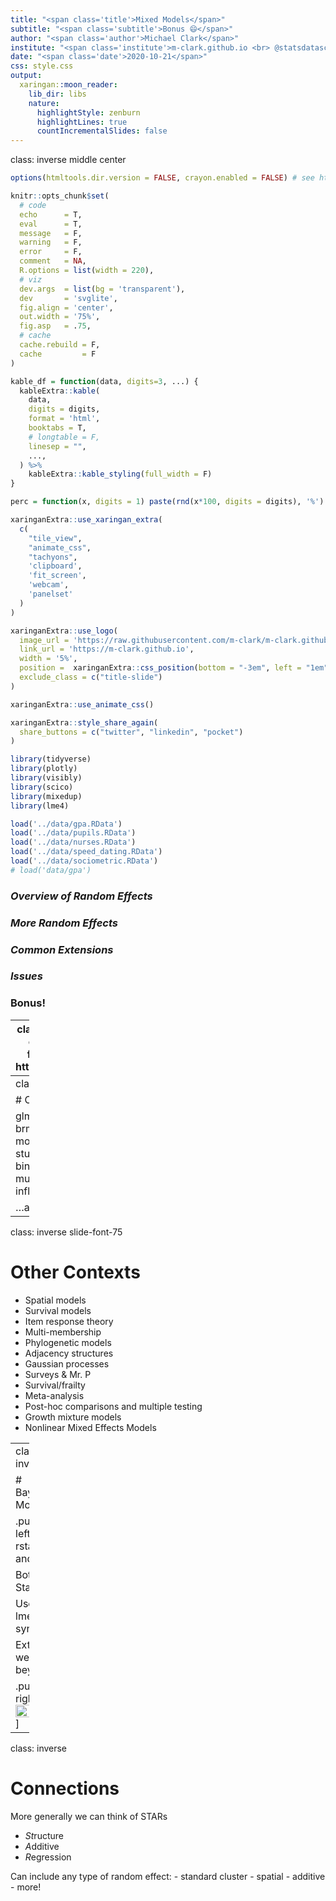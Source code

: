 ```yaml
---
title: "<span class='title'>Mixed Models</span>"
subtitle: "<span class='subtitle'>Bonus 😄</span>"
author: "<span class='author'>Michael Clark</span>"
institute: "<span class='institute'>m-clark.github.io <br> @statsdatasci <br> CSCAR, UM</span>"
date: "<span class='date'>2020-10-21</span>"
css: style.css
output:
  xaringan::moon_reader:
    lib_dir: libs
    nature:
      highlightStyle: zenburn
      highlightLines: true
      countIncrementalSlides: false
---
```


class: inverse middle center



```r
options(htmltools.dir.version = FALSE, crayon.enabled = FALSE) # see https://github.com/hadley/mastering-shiny/issues/132

knitr::opts_chunk$set(
  # code
  echo      = T,
  eval      = T,
  message   = F,
  warning   = F,
  error     = F,
  comment   = NA,
  R.options = list(width = 220),
  # viz
  dev.args  = list(bg = 'transparent'),
  dev       = 'svglite',
  fig.align = 'center',
  out.width = '75%',
  fig.asp   = .75,
  # cache
  cache.rebuild = F,
  cache         = F
)

kable_df = function(data, digits=3, ...) {
  kableExtra::kable(
    data,
    digits = digits,
    format = 'html',
    booktabs = T,
    # longtable = F,
    linesep = "",
    ...,
  ) %>% 
    kableExtra::kable_styling(full_width = F)
}

perc = function(x, digits = 1) paste(rnd(x*100, digits = digits), '%')
```

```r
xaringanExtra::use_xaringan_extra(
  c(
    "tile_view",
    "animate_css",
    "tachyons",
    'clipboard',
    'fit_screen',
    'webcam',
    'panelset'
  )
)

xaringanExtra::use_logo(
  image_url = 'https://raw.githubusercontent.com/m-clark/m-clark.github.io/master/img/mc_logo.png',
  link_url = 'https://m-clark.github.io',
  width = '5%',
  position =  xaringanExtra::css_position(bottom = "-3em", left = "1em"),
  exclude_class = c("title-slide")
)

xaringanExtra::use_animate_css()

xaringanExtra::style_share_again(
  share_buttons = c("twitter", "linkedin", "pocket")
)
```



```r
library(tidyverse)
library(plotly)
library(visibly)
library(scico)
library(mixedup)
library(lme4)

load('../data/gpa.RData')
load('../data/pupils.RData')
load('../data/nurses.RData')
load('../data/speed_dating.RData')
load('../data/sociometric.RData')
# load('data/gpa')
```




### *Overview of Random Effects*

### *More Random Effects*

### *Common Extensions*

### *Issues*

### **Bonus!**


---
class: inverse middle center animated fadeIn fadeOut # https://animate.style/ 

# Bonus!


---
class: inverse

# Other Distributions

glmmTMB, mgcv, brms etc. all allow for more distributions
- student t
- negative binomial
- beta
- multinomial
- zero-inflated

...and more!

---
class: inverse slide-font-75

# Other Contexts

- Spatial models
- Survival models
- Item response theory
- Multi-membership 
- Phylogenetic models
- Adjacency structures
- Gaussian processes
- Surveys & Mr. P
- Survival/frailty
- Meta-analysis
- Post-hoc comparisons and multiple testing 
- Growth mixture models
- Nonlinear Mixed Effects Models

---
class: inverse

# Bayesian Models

.pull-left[
rstanarm and brm

Both use Stan

Use lme4 syntax

Extend well beyond 
]

.pull-right[
<img src="img/stan_logo.png" style="display:block; margin: 0 auto; width: 100%">
]


---
class: inverse

# Connections


More generally we can think of STARs

- *St*ructure
- *A*dditive
- *R*egression

Can include any type of random effect:
- standard cluster
- spatial
- additive
- more!